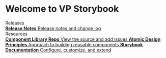 
<Meta title='Introduction/Intro' />

<style>{storyStyles}</style>

# Welcome to VP Storybook

<div className='subheading'>Releases</div>

<div className='link-list'>
	<a
		className='link-item'
		href='/?path=/story/introduction-releasenotes-releases--page'
	>
		<span>
			<strong>Release Notes</strong>
			Release notes and change log
		</span>
	</a>
</div>

<div className='subheading'>Resources</div>

<div className='link-list'>
	<a
		className='link-item'
		href='https://victorianplumbing.visualstudio.com/JavaScriptFrameworks/_git/ComponentsLibrary'
		target='_blank'
	>
		<span>
			<strong>Component Library Repo</strong>
			View the source and add issues
		</span>
	</a>
	<a
		className='link-item'
		href='https://atomicdesign.bradfrost.com/table-of-contents/'
		target='_blank'
	>
		<span>
			<strong>Atomic Design Principles</strong>
			Approach to building reusable components
		</span>
	</a>
	<a
		className='link-item'
		href='https://storybook.js.org/docs'
		target='_blank'
	>
		<span>
			<strong>Storybook Documentation</strong>
			Configure, customize, and extend
		</span>
	</a>
</div>
